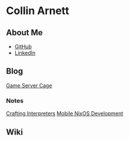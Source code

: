 = Collin Arnett =

== About Me ==
* [[https://github.com/collinarnett|GitHub]]
* [[https://www.linkedin.com/in/collin-arnett/|LinkedIn]]

== Blog ==
[[Game Server Cage]]
=== Notes ===
[[Crafting Interpreters]]
[[Mobile NixOS Development]]
== Wiki ==
